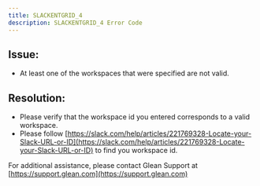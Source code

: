 ```yaml
---
title: SLACKENTGRID_4
description: SLACKENTGRID_4 Error Code
---
```


## Issue:

- At least one of the workspaces that were specified are not valid.

## Resolution:

- Please verify that the workspace id you entered corresponds to a valid workspace.
- Please follow [https://slack.com/help/articles/221769328-Locate-your-Slack-URL-or-ID](https://slack.com/help/articles/221769328-Locate-your-Slack-URL-or-ID) to find you workspace id.

For additional assistance, please contact Glean Support at [https://support.glean.com](https://support.glean.com)

